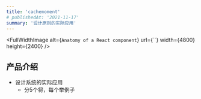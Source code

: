```yaml
---
title: 'cachemoment'
# publishedAt: '2021-11-17'
summary: '设计原则的实际应用'
---
```


<FullWidthImage
  alt={`Anatomy of a React component`}
  url={``}
  width={4800}
  height={2400}
/>


## 产品介绍

- 设计系统的实际应用
  - 分5个将，每个举例子
